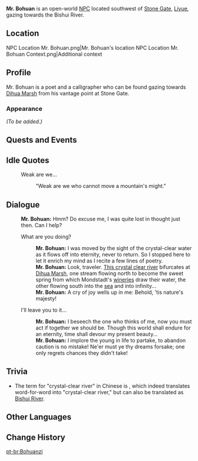 {{Meta
<!-- REMOVE THIS TEMPLATE AFTER ADDING MISSING INFO -->
|missing_NPC_profile  = yes
}}
{{Character Infobox
|type             = Open-World NPC
|image            = NPC Mr. Bohuan.png
|region           = Liyue
|location         = Liyue
|title            = Poet
}}
'''Mr. Bohuan''' is an open-world [[NPC]] located southwest of [[Stone Gate]], [[Liyue]], gazing towards the Bishui River.

==Location==
<gallery>
NPC Location Mr. Bohuan.png|Mr. Bohuan's location
NPC Location Mr. Bohuan Context.png|Additional context
</gallery>

==Profile==
Mr. Bohuan is a poet and a calligrapher who can be found gazing towards [[Dihua Marsh]] from his vantage point at Stone Gate.

===Appearance===
''(To be added.)''

==Quests and Events==
{{Quests and Events}}

==Idle Quotes==
{{Dialogue Start}}
: {{DIcon|Idle}} Weak are we...
:: {{A|VO Mr. Bohuan 01.ogg}} "Weak are we who cannot move a mountain's might."
{{Dialogue End}}

==Dialogue==
{{Dialogue Start}}
:'''Mr. Bohuan:''' Hmm? Do excuse me, I was quite lost in thought just then. Can I help?
:{{DIcon}} What are you doing?
::'''Mr. Bohuan:''' I was moved by the sight of the crystal-clear water as it flows off into eternity, never to return. So I stopped here to let it enrich my mind as I recite a few lines of poetry.
::'''Mr. Bohuan:''' Look, traveler. [[Bishui River|This crystal clear river]] bifurcates at [[Dihua Marsh]], one stream flowing north to become the sweet spring from which Mondstadt's [[Dawn Winery|wineries]] draw their water, the other flowing south into the [[Sea of Clouds|sea]] and into infinity...
::'''Mr. Bohuan:''' A cry of joy wells up in me: Behold, 'tis nature's majesty!
:{{DIcon}} I'll leave you to it...
::'''Mr. Bohuan:''' I beseech the one who thinks of me, now you must act if together we should be. Though this world shall endure for an eternity, time shall devour my present beauty...
::'''Mr. Bohuan:''' I implore the young in life to partake, to abandon caution is no mistake! Ne'er must ye thy dreams forsake; one only regrets chances they didn't take!
{{Dialogue End}}

==Trivia==
* The term for "crystal-clear river" in Chinese is {{zh|碧水河|rm=Bìshuǐ Hé}}, which indeed translates word-for-word into "crystal-clear river," but can also be translated as [[Bishui River]].

==Other Languages==
{{Other Languages
|default_hidden = 1
|en      = Mr. Bohuan
|zhs     = 伯桓子
|zhs_rm  = Bóhuán-zǐ
|zht     = 伯桓子
|zht_rm  = Bóhuán-zǐ
|ja      = 伯桓
|ja_rm   = Hakkan{{Assumed}}
|ko      = 백환자
|ko_rm   = Baek-Hwanja
|es      = Bohuan
|fr      = Bohuanzi
|ru      = Господин Бо Хуань
|th      = คุณ Bohuan
|th_rm   = Khun Bohuan
|vi      = Bohuan
|de      = Bohuanzi
|id      = Tuan Bohuan
|pt      = Bohuanzi
|tr      = Bay Bohuan
|it      = Signor Bohuan
}}

==Change History==
{{Change History|1.0}}

[[pt-br:Bohuanzi]]